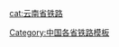 {{Navbox
|name  = 云南省铁路
|title = [[云南省铁路运输]]

|liststyle = padding:0.25em 0; line-height:1.4em; <!--otherwise lists can appear to form continuous whole-->
|state = <includeonly>{{{state|collapsed}}}</includeonly> 
|oddstyle  = background:#f7f7f7;
|evenstyle = background:transparent;


|group1 = [[沪昆客运专线|沪昆高铁]][[长昆客运专线|长昆段]]
|list1 =''贵州'' - [[富源北站]] - [[曲靖北站]] - [[嵩明站]] - [[昆明南站]]


|group2 = [[沪昆铁路]][[贵昆铁路|贵昆段]]
|list2  =''贵州'' - [[荷马岭站]] - [[背开柱站]] - [[木戛站]] - [[田坝站 (宣威市)|田坝站]] - [[邓家村站]] - [[且午站]] - [[徐屯站]] - [[凤凰山站 (宣威市)|凤凰山站]] - [[宣威站]] - [[馬房站]] - [[龙津沟站]] - [[小鸡街站]] - [[格以头站]] - [[炎方站]] - [[红土沟站]] - [[里腊站]] - [[黑老湾站]] - [[松林站]] - [[沾益站]] - [[曲靖站]] - [[湛家屯站]] - [[大海哨站]] - [[鸡头村站]] - [[吴官田站]] - [[尹堡村站]] - [[马过河站]] - [[甘海子站]] - [[塘子站]] - [[崔家庄站]] - [[四营站]] - [[杨林站 (云南省)|杨林站]] - [[火烧坝站]] - [[小哨站]] - [[浑水塘站]] - [[秧田冲站]] - [[金马村站]] - [[昆明东站]] - [[昆明站]]

|group3 = [[成昆铁路]]
|list3 = ''四川'' - <s>[[大湾子站]]</s> - <s>[[红江站]]</s> - [[黄瓜园站]] - [[元谋站]] - [[尹地站]] - [[小月旧站]] - [[羊臼河站]] - [[小村站]] - [[阿南庄站]] - [[龙骨甸站]] - [[黑井站 (云南省)|黑井站]] - [[甸心站]] - [[龙塘坝站]] - [[甸尾站]] - [[广通站]] - [[大旧庄站]] - [[塔石咀站]] - [[一平浪站]] - [[渔坝村站]] - [[密马龙站]] - [[禄丰站]] - [[棠海站]] - [[小路溪站]] - [[大德站 (云南省)|大德站]] - [[高楼房站]] - [[勤丰营站]] - [[泽润里站]] - [[青龙寺站]] - [[牧羊村站]] - [[温泉站]] - [[读书铺站]] - [[碧鸡关站]] - [[昆明西站]] - [[昆明站]]

|group4 = [[成昆铁路]]新线
|list4 = ''四川'' - [[永仁站]] - [[新康站]] - [[元谋西站]] - [[大树村站]] - [[广通北站]] - [[禄丰南站]] - [[双湄村站]] - [[昆明西站]] - [[昆明站]]

|group5 = [[南昆铁路]]
|list5 =''贵州'' - [[大田边站]] - ''贵州'' - [[小得江站]] - [[江所田站]] - [[罗平站]] - [[羊者窝站]] - [[中寨站]] - [[新安站 (南昆铁路)|新安站]] - [[师宗站]] - [[秧草地站]] - [[陆良站]] - [[宜耐站]] - [[西街口站]] - [[茂舍祖站]] - [[石林站]] - [[石林南站]] - [[班猫箐站]] - [[宜良北站]] - [[乐善村站]] - [[永丰营站]] - [[施家嘴站]] - [[七甸站 (南昆铁路)|七甸站]] - [[广南卫站]] - [[羊堡站]] - [[昆明东站]] - [[昆明站]]

|group6 = [[内昆铁路|内昆铁路内六段]]
 |list6  =''云南'' - [[水富站]] - [[横江站 (中国)|横江站]] - [[小兒坪站]] - [[铜鼓溪站]] - [[滩头站]] - [[普洱渡站]] - [[臨江溪站]] - [[盐津北站]] - [[盐津站]] - [[沙沙坡站]] - [[岔河站]] - [[大关站]] - [[曾家坪子站]] - [[苍坪站]] - [[邓家湾站]] - [[田梁子站]] - [[彝良站]] - [[彝良南站]] - [[昭通北站]] - [[昭通站]] - [[昭通南站]] - ''贵州'' 

|group7 = [[盘西铁路]]
 |list7  =[[沾益站]] - [[新海站]] - [[白沙坡站]] - [[平河口站]] - [[白水镇站]] - [[大塘站 (盘西线)|大塘站]] - [[车转湾站]] - [[羊尾哨站]] - [[富源站]] -  ''贵州'' 

|group8 = [[广大铁路]]
 |list8 = [[广通站]] - [[赤木岭站]] - [[楚雄站]] - [[楚雄西站]] - [[钱粮桥站]] - [[吕合站]] - [[南华站]] - [[大谷堆站]] - [[沙桥站]] - [[大苴站]] - [[姚安站]] - [[长冲站]] - [[新哨站]] - [[沐滂站]] - [[天马站]] - [[祥云站]] - [[栽秧箐站]] - [[弥渡站]] - [[大江西站]] - [[大理东站]] - [[大理站]]

|group9 = [[大丽铁路]]
 |list9 = [[大理东站]] - [[海东站]] - [[挖色站]] - [[上关站]] - [[西邑站]] - [[花篮箐站]] - [[金墩站]] - [[鹤庆站]] - [[仁和站]] - [[丽江东站]]

|group10 = [[仁丽铁路]]
 |list10 = [[仁和站]] - [[丽江站]]

|group11 = [[大瑞铁路]]
 |list11 = 
|group12 = [[昆阳铁路]]
 |list12 = [[读书铺站]] - [[桃花村站]] - [[白塔村站]] - [[中滩站 (云南省)|中滩站]] - [[中谊村站]] - [[昆阳站 (云南省)|昆阳站]]
|group13 = [[昆玉铁路]]
 |list13 = 
|group14 = [[昆玉河铁路]]
 |list14 = [[昆明南站]] - [[化城站]] - [[晋宁东站]] - [[宝峰站]] - [[玉溪站]] - [[玉溪南站]] - [[甸苴坝站]] - [[通海站]] - [[柿花树站]] - [[曲江站]] - [[李浩寨站]] - [[建水北站]] - [[建水站]] - [[燕子洞站]] - [[个旧站]] - [[蒙自北站]] - [[长桥海站]] - [[蒙自站]] - [[朗敞寨站]] - [[新现站]] - [[屏边站]] - [[莲花滩站]] - [[瑶山站]] - [[马度白站]] - [[河口北站]]
|group15 = [[玉磨铁路]]
 |list15 = [[玉溪站]] - [[研和站]] - [[峨山站]] - [[罗里站]] - [[元江站]] - [[墨江站]] - [[宁洱站]] - [[普洱站]] - [[勐养站]] - [[西双版纳站]] - [[橄榄坝站]] - [[勐腊站]] - [[磨憨站]]
|group16 = [[南昆客运专线]]
 |list16 = ''广西'' - [[者桑站]] - [[富宁站 (云南省)|富宁站]] - [[白腊寨站]] - [[广南县站]] - [[珠琳站]] - [[普者黑站]] - [[腻革龙站]] - [[弥勒东站]] - [[弥勒站 (云南省)|弥勒站]] - [[石林西站]] - [[阳宗站]] - [[昆明南站]] - [[洛羊镇站]] - [[昆明站]]
|group17 = [[东川铁路]]
 |list17 = 
|group18 = [[羊场铁路]]
 |list18 = 
 
|group19 = [[昆河铁路]]
 |list19 = [[昆明北站]] - [[黑土凹站]] - [[牛街庄站]] - [[小喜村站]] - [[广卫村站]] - [[跑马山站]] - [[呈贡站]] - [[王家营站]] - [[三家村站]] - [[七甸站]] - [[水塘站]] - [[阳宗海站]] - [[凤鸣村站]] - [[可保村站]] - [[水晶波站]] - [[江头村站]] - [[宜良站]] - [[羊街子站]] - [[狗街子站]] - [[滴水站]] - [[徐家渡站]] - [[禄丰村站]] - [[糯租站]] - [[大沙田站 (雲南)|大沙田站]] - [[西洱站]] - [[小河口站]] - [[盘溪站]] - [[热水塘站]] - [[西扯邑站]] - [[拉里黑站]] - [[巡检司站]] - [[灯笼山站]] - [[小龙潭站]] - [[打兔寨站]] - [[十里村站]] - [[开远站]] - [[玉林山站]] - [[大塔站]] - [[驻马哨站]] - [[大庄站 (云南省)|大庄站]] - [[草坝站]] - [[碧色寨站]] - [[黑龙潭站]] - [[芷村站]] - [[落水洞站]] - [[戈姑站]] - [[倮姑站]] - [[亭塘站]] - [[老街子站]] - [[波渡箐站]] - [[冲庄站]] - [[湾塘站]] - [[白寨站]] - [[白鹤桥站]] - [[腊哈地站]] - [[大树塘站]] - [[老范寨站]] - [[马街站]] - [[南溪站]] - [[蚂蝗堡站]] - [[山腰站]] - [[河口站 (云南省)|河口站]] - ''越南 Việt Nam''

|group20 = [[蒙宝铁路]]
 |list20 =
|group21 = [[昆石铁路]]
 |list21 =
|group22 = [[昆小铁路]]
 |list22 =
|group23 = [[草官铁路]]
 |list23 =
|group24 = [[鸡个铁路]]
 |list24 =
}}
<noinclude>
[[Category:中国各省铁路模板]]
[[cat:云南省铁路]]
</noinclude>